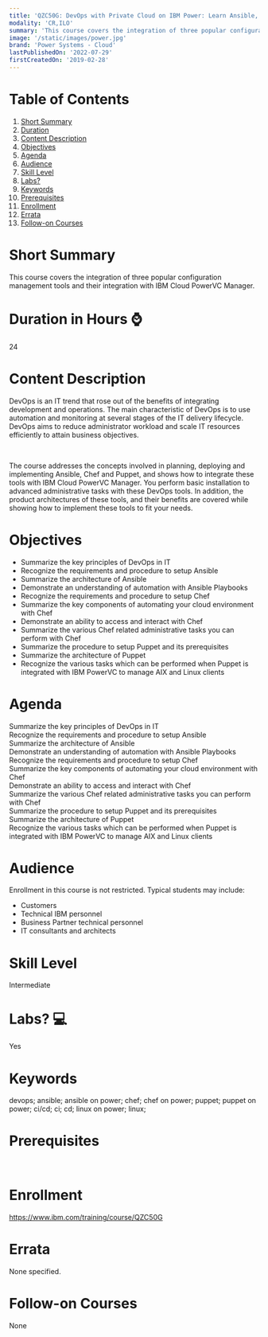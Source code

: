 ```yaml
---
title: 'QZC50G: DevOps with Private Cloud on IBM Power: Learn Ansible, Chef, and Puppet'
modality: 'CR,ILO'
summary: 'This course covers the integration of three popular configuration management tools and their integration with IBM Cloud PowerVC Manager.'
image: '/static/images/power.jpg'
brand: 'Power Systems - Cloud'
lastPublishedOn: '2022-07-29'
firstCreatedOn: '2019-02-28'
---
```

# Table of Contents
1.  [Short Summary](#short-summary)
2.  [Duration](#duration-in-hours-)
3.  [Content Description](#content-description)
4.  [Objectives](#objectives)
5.  [Agenda](#agenda)
6.  [Audience](#audience)
7.  [Skill Level](#skill-level)
8.  [Labs?](#labs-)
9.  [Keywords](#keywords)
10. [Prerequisites](#prerequisites)
11. [Enrollment](#enrollment)
12. [Errata](#errata)
13. [Follow-on Courses](#follow-on-courses)

# Short Summary
This course covers the integration of three popular configuration management tools and their integration with IBM Cloud PowerVC Manager.

# Duration in Hours ⌚
24

# Content Description
DevOps is an IT trend that rose out of the benefits of integrating development and operations. The main characteristic of DevOps is to use automation and monitoring at several stages of the IT delivery lifecycle. DevOps aims to reduce administrator workload and scale IT resources efficiently to attain business objectives.

 

The course addresses the concepts involved in planning, deploying and implementing Ansible, Chef and Puppet, and shows how to integrate these tools with IBM Cloud PowerVC Manager. You perform basic installation to advanced administrative tasks with these DevOps tools. In addition, the product architectures of these tools, and their benefits are covered while showing how to implement these tools to fit your needs.



# Objectives
* Summarize the key principles of DevOps in IT
* Recognize the requirements and procedure to setup Ansible
* Summarize the architecture of Ansible
* Demonstrate an understanding of automation with Ansible Playbooks
* Recognize the requirements and procedure to setup Chef
* Summarize the key components of automating your cloud environment with Chef
* Demonstrate an ability to access and interact with Chef
* Summarize the various Chef related administrative tasks you can perform with Chef
* Summarize the procedure to setup Puppet and its prerequisites
* Summarize the architecture of Puppet
* Recognize the various tasks which can be performed when Puppet is integrated with IBM PowerVC to manage AIX and Linux clients


# Agenda
Summarize the key principles of DevOps in IT  
Recognize the requirements and procedure to setup Ansible  
Summarize the architecture of Ansible  
Demonstrate an understanding of automation with Ansible Playbooks  
Recognize the requirements and procedure to setup Chef  
Summarize the key components of automating your cloud environment with Chef  
Demonstrate an ability to access and interact with Chef  
Summarize the various Chef related administrative tasks you can perform with Chef  
Summarize the procedure to setup Puppet and its prerequisites  
Summarize the architecture of Puppet  
Recognize the various tasks which can be performed when Puppet is integrated with IBM PowerVC to manage AIX and Linux clients



# Audience
Enrollment in this course is not restricted. Typical students may include:


* Customers
* Technical IBM personnel
* Business Partner technical personnel
* IT consultants and architects


# Skill Level
Intermediate        

# Labs? 💻
Yes

# Keywords
devops; ansible; ansible on power; chef; chef on power; puppet; puppet on power; ci/cd; ci; cd; linux on power; linux; 

# Prerequisites
 



# Enrollment
https://www.ibm.com/training/course/QZC50G

# Errata
None specified.

# Follow-on Courses
None

